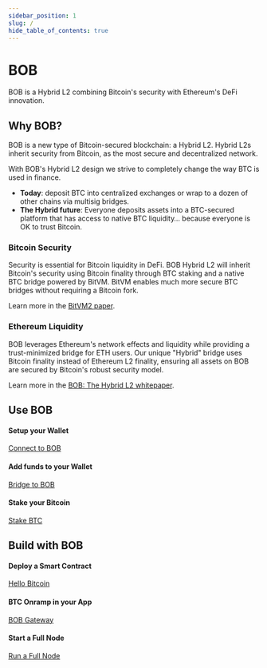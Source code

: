 ```yaml
---
sidebar_position: 1
slug: /
hide_table_of_contents: true
---
```


# BOB

<div className={styles.hero}>
  <div>
    <p className="hero__subtitle">
      BOB is a Hybrid L2 combining Bitcoin's security with Ethereum's DeFi innovation.
    </p>
  </div>
</div>

## Why BOB?

BOB is a new type of Bitcoin-secured blockchain: a Hybrid L2. Hybrid L2s inherit security from Bitcoin, as the most secure and decentralized network.

With BOB's Hybrid L2 design we strive to completely change the way BTC is used in finance.

- **Today**: deposit BTC into centralized exchanges or wrap to a dozen of other chains via multisig bridges.
- **The Hybrid future**: Everyone deposits assets into a BTC-secured platform that has access to native BTC liquidity… because everyone is OK to trust Bitcoin.

### Bitcoin Security

Security is essential for Bitcoin liquidity in DeFi.
BOB Hybrid L2 will inherit Bitcoin's security using Bitcoin finality through BTC staking and a native BTC bridge powered by BitVM.
BitVM enables much more secure BTC bridges without requiring a Bitcoin fork.

Learn more in the [BitVM2 paper](https://bitvm.org/bitvm_bridge.pdf).

### Ethereum Liquidity

BOB leverages Ethereum's network effects and liquidity while providing a trust-minimized bridge for ETH users.
Our unique "Hybrid" bridge uses Bitcoin finality instead of Ethereum L2 finality, ensuring all assets on BOB are secured by Bitcoin's robust security model.

Learn more in the [BOB: The Hybrid L2 whitepaper](https://docs.gobob.xyz/whitepaper.pdf).

## Use BOB

<div className="row">
  <div className="col col--4">
    <div className={`${styles.card} ${styles.cardHover}`}>
      <div className="card__header">
        <h4>Setup your Wallet</h4>
      </div>
      <div className="card__body">
        <a className="button button--lg button--primary button--block" href="/learn/user-guides/getting-started.mdx">
          Connect to BOB
        </a>
      </div>
    </div>
  </div>
  <div className="col col--4">
    <div className={`${styles.card} ${styles.cardHover}`}>
      <div className="card__header">
        <h4>Add funds to your Wallet</h4>
      </div>
      <div className="card__body">
        <a className="button button--lg button--primary button--block" href="/learn/user-guides/onboard-to-bob.mdx">
          Bridge to BOB
        </a>
      </div>
    </div>
  </div>
  <div className="col col--4">
    <div className={`${styles.card} ${styles.cardHover}`}>
      <div className="card__header">
        <h4>Stake your Bitcoin</h4>
      </div>
      <div className="card__body">
        <a className="button button--lg button--primary button--block" href="/learn/user-guides/bob-stake.mdx">
          Stake BTC
        </a>
      </div>
    </div>
  </div>
</div>

## Build with BOB

<div className="row">
  <div className="col col--4">
    <div className={`${styles.card} ${styles.cardHover}`}>
      <div className="card__header">
        <h4>Deploy a Smart Contract</h4>
      </div>
      <div className="card__body">
        <a className="button button--lg button--secondary button--block" href="/learn/builder-guides/hello-bitcoin.mdx">
          Hello Bitcoin
        </a>
      </div>
    </div>
  </div>
  <div className="col col--4">
    <div className={`${styles.card} ${styles.cardHover}`}>
      <div className="card__header">
        <h4>BTC Onramp in your App</h4>
      </div>
      <div className="card__body">
        <a className="button button--lg button--secondary button--block" href="/learn/builder-guides/gateway">
          BOB Gateway
        </a>
      </div>
    </div>
  </div>
  <div className="col col--4">
    <div className={`${styles.card} ${styles.cardHover}`}>
      <div className="card__header">
        <h4>Start a Full Node</h4>
      </div>
      <div className="card__body">
        <a className="button button--lg button--secondary button--block" href="/learn/builder-guides/full-node.mdx">
          Run a Full Node
        </a>
      </div>
    </div>
  </div>
</div>
